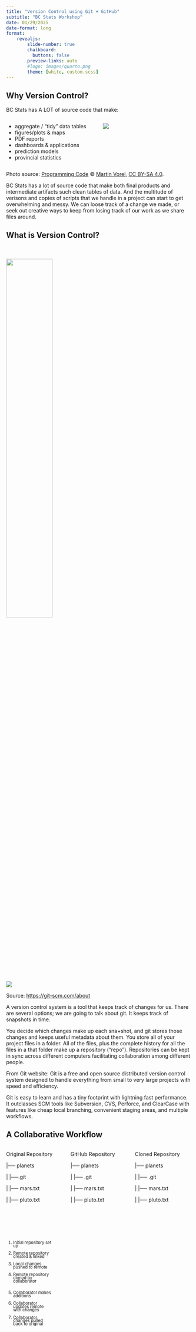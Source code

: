 ```yaml
---
title: "Version Control using Git + GitHub"
subtitle: "BC Stats Workshop"
date: 01/29/2025
date-format: long
format:
    revealjs: 
        slide-number: true
        chalkboard: 
          buttons: false
        preview-links: auto
        #logo: images/quarto.png
        theme: [white, custom.scss]
---
```


## Why Version Control?

BC Stats has A LOT of source code that make:

::::: columns
::: {.column width="50%"}
-   aggregate / “tidy” data tables
-   figures/plots & maps
-   PDF reports
-   dashboards & applications
-   prediction models
-   provincial statistics
:::

::: {.column width="50%"}
![](/figures/code1.png){fig-pos="t"}
:::
:::::

::: footer
Photo source: [Programming Code](https://commons.wikimedia.org/wiki/File:Programming_code.jpg) © [Martin Vorel](https://commons.wikimedia.org/wiki/User:Bloxgros), [CC BY-SA 4.0](https://creativecommons.org/licenses/by-sa/4.0).
:::

::: notes
BC Stats has a lot of source code that make both final products and intermediate artifacts such clean tables of data. And the multitude of verisons and copies of scripts that we handle in a project can start to get overwhelming and messy. We can loose track of a change we made, or seek out creative ways to keep from losing track of our work as we share files around.
:::

## What is Version Control?

<br> <br> ![](/figures/git-logo.png){fig-pos="t" width="50%"}

![](/figures/git-circles.png){fig-pos="t"}

::: footer
Source: <https://git-scm.com/about>
:::

::: notes
A version control system is a tool that keeps track of changes for us. There are several options; we are going to talk about git. It keeps track of snapshots in time.

You decide which changes make up each sna+shot, and git stores those changes and keeps useful metadata about them. You store all of your project files in a folder. All of the files, plus the complete history for all the files in a that folder make up a repository (“repo”). Repositories can be kept in sync across different computers facilitating collaboration among different people.

From Git website: Git is a free and open source distributed version control system designed to handle everything from small to very large projects with speed and efficiency.

Git is easy to learn and has a tiny footprint with lightning fast performance. It outclasses SCM tools like Subversion, CVS, Perforce, and ClearCase with features like cheap local branching, convenient staging areas, and multiple workflows.
:::

::: notes
:::

## A Collaborative Workflow {background-image="/figures/github-mark.png" background-size="10%" background-position="85% 6%"}

::::::::::::: columns
::::: {.column width="33%"}
:::: {.fragment fragment-index="1"}
::: {.fragment .highlight-current-blue fragment-index="1"}
Original Repository

\|── planets

\| \|──.git

\| \|── mars.txt
:::
::::

:::: {.fragment fragment-index="7"}
::: {.fragment .highlight-current-blue fragment-index="2"}
\| \|── pluto.txt
:::
::::
:::::

:::::: {.column width="33%"}
:::: {.fragment fragment-index="2"}
::: {.fragment .highlight-current-blue fragment-index="2"}
GitHub Repository

\|── planets

\| \|── .git
:::
::::

:::: {.fragment fragment-index="3"}
::: {.fragment .highlight-current-blue fragment-index="3"}
\| \|── mars.txt
:::
::::

:::: {.fragment fragment-index="6"}
::: {.fragment .highlight-current-blue fragment-index="6"}
\| \|── pluto.txt
:::
::::
::::::

::::: {.column width="33%"}
:::: {.fragment fragment-index="4"}
::: {.fragment .highlight-current-blue fragment-index="4"}
Cloned Repository

\|── planets

\| \|── .git

\| \|── mars.txt
:::
::::

:::: {.fragment fragment-index="5"}
::: {.fragment .highlight-current-blue fragment-index="5"}
\| \|── pluto.txt
:::
::::
:::::
:::::::::::::

<br> <br> <br>


::::::: columns
:::::::: {style="font-size: 80%"}
:::::::: {style="line-height: 80%"}
:::::: {.column width="50%"}

:::: {.fragment fragment-index="1"}
::: {.fragment .highlight-current-blue fragment-index="1"}
1.  Initial repository set up
:::
::::

:::: {.fragment fragment-index="2"}
::: {.fragment .highlight-current-blue fragment-index="2"}
2.  Remote repository created & linked
:::
::::

:::: {.fragment fragment-index="3"}
::: {.fragment .highlight-current-blue fragment-index="3"}
3.  Local changes pushed to remote
:::
::::

:::: {.fragment fragment-index="4"}
::: {.fragment .highlight-current-blue fragment-index="4"}
4.  Remote repository cloned by collaborator
:::
::::

::::::

:::::: {.column width="50%"}
:::: {.fragment fragment-index="5"}
::: {.fragment .highlight-current-blue fragment-index="5"}
5.  Collaborator makes additions
:::
::::

:::: {.fragment fragment-index="6"}
::: {.fragment .highlight-current-blue fragment-index="6"}
6.  Collaborator updates remote with changes
:::
::::

:::: {.fragment fragment-index="7"}
::: {.fragment .highlight-current-blue fragment-index="7"}
7.  Collaborator changes pulled back to original
:::
::::
::::::
::::::::
::::::::
:::::::




